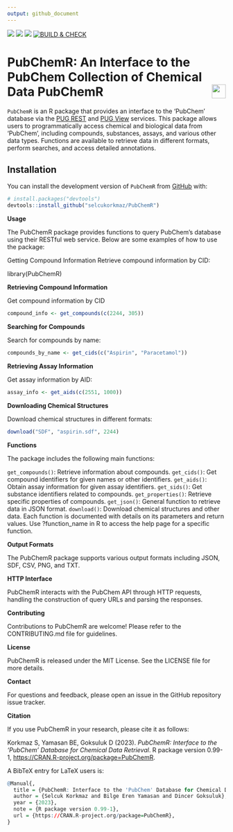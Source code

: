 ```yaml
---
output: github_document
---
```


<!-- README.md is generated from README.Rmd. Please edit that file -->

[![](https://www.r-pkg.org/badges/version/PubChemR)](https://cran.r-project.org/package=PubChemR)
[![](https://www.r-pkg.org/badges/last-release/PubChemR?color=orange)](https://cran.r-project.org/package=PubChemR)
[![](https://img.shields.io/badge/lifecycle-stable-brightgreen.svg)](https://lifecycle.r-lib.org/articles/stages.html#stable)
[![BUILD & CHECK](https://github.com/selcukorkmaz/PubChemR/actions/workflows/R-BUILD-CHECK.yml/badge.svg)](https://github.com/selcukorkmaz/PubChemR/actions/workflows/R-BUILD-CHECK.yml)
<!-- [![](https://cranlogs.r-pkg.org/badges/PubChemR)](https://cran.r-project.org/package=PubChemR) -->
<!-- [![License: GPL (>= 2)](https://img.shields.io/badge/license-GPL%20(%3E=%202)-blue.svg)](https://cran.r-project.org/web/licenses/GPL-2) -->

# PubChemR: An Interface to the PubChem Collection of Chemical Data PubChemR <img src="docs/figures/logo.png" align="right" height="32" />

`PubChemR` is an R package that provides an interface to the 'PubChem' database via the [PUG REST](https://pubchem.ncbi.nlm.nih.gov/docs/pug-rest) and 
[PUG View](https://pubchem.ncbi.nlm.nih.gov/docs/pug-view) services. This package allows users to programmatically 
access chemical and biological data from 'PubChem', including compounds, substances, assays, and various other data types. 
Functions are available to retrieve data in different formats, perform searches, and access detailed annotations.

## Installation

You can install the development version of `PubChemR` from [GitHub](https://github.com/) with:

```r
# install.packages("devtools")
devtools::install_github("selcukorkmaz/PubChemR")
```

**Usage**

The PubChemR package provides functions to query PubChem's database using their RESTful web service. Below are some examples of how to use the package:

Getting Compound Information
Retrieve compound information by CID:

library(PubChemR)


**Retrieving Compound Information**

Get compound information by CID

```r
compound_info <- get_compounds(c(2244, 305))
```

**Searching for Compounds**

Search for compounds by name:

```r
compounds_by_name <- get_cids(c("Aspirin", "Paracetamol"))
```

**Retrieving Assay Information**

Get assay information by AID:

```r
assay_info <- get_aids(c(2551, 1000))
```

**Downloading Chemical Structures**

Download chemical structures in different formats:

```r
download("SDF", "aspirin.sdf", 2244)
```

**Functions**

The package includes the following main functions:

`get_compounds()`: Retrieve information about compounds.
`get_cids()`: Get compound identifiers for given names or other identifiers.
`get_aids()`: Obtain assay information for given assay identifiers.
`get_sids()`: Get substance identifiers related to compounds.
`get_properties()`: Retrieve specific properties of compounds.
`get_json()`: General function to retrieve data in JSON format.
`download()`: Download chemical structures and other data.
Each function is documented with details on its parameters and return values. Use ?function_name in R to access the help page for a specific function.

**Output Formats**

The PubChemR package supports various output formats including JSON, SDF, CSV, PNG, and TXT.

**HTTP Interface**

PubChemR interacts with the PubChem API through HTTP requests, handling the construction of query URLs and parsing the responses.

**Contributing**

Contributions to PubChemR are welcome! Please refer to the CONTRIBUTING.md file for guidelines.

**License**

PubChemR is released under the MIT License. See the LICENSE file for more details.

**Contact**

For questions and feedback, please open an issue in the GitHub repository issue tracker.

**Citation**

If you use PubChemR in your research, please cite it as follows:

Korkmaz S, Yamasan BE, Goksuluk D (2023). _PubChemR: Interface to the 'PubChem' Database for Chemical Data Retrieval_. R package version 0.99-1, <https://CRAN.R-project.org/package=PubChemR>.

A BibTeX entry for LaTeX users is:

```r
@Manual{,
  title = {PubChemR: Interface to the 'PubChem' Database for Chemical Data Retrieval},
  author = {Selcuk Korkmaz and Bilge Eren Yamasan and Dincer Goksuluk},
  year = {2023},
  note = {R package version 0.99-1},
  url = {https://CRAN.R-project.org/package=PubChemR},
}
```
















